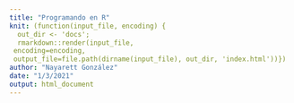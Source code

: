 ```yaml
---
title: "Programando en R"
knit: (function(input_file, encoding) {
  out_dir <- 'docs';
  rmarkdown::render(input_file,
 encoding=encoding,
 output_file=file.path(dirname(input_file), out_dir, 'index.html'))})
author: "Nayarett González"
date: "1/3/2021"
output: html_document
---
```



